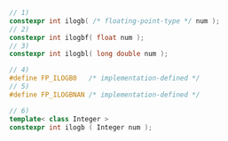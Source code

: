 ```cpp
// 1)
constexpr int ilogb( /* floating-point-type */ num );
// 2)
constexpr int ilogbf( float num );
// 3)
constexpr int ilogbl( long double num );
```

```cpp title="Definitions"
// 4)
#define FP_ILOGB0   /* implementation-defined */
// 5)
#define FP_ILOGBNAN /* implementation-defined */
```
```cpp title="Additional Overloads"
// 6)
template< class Integer >
constexpr int ilogb ( Integer num );
```
